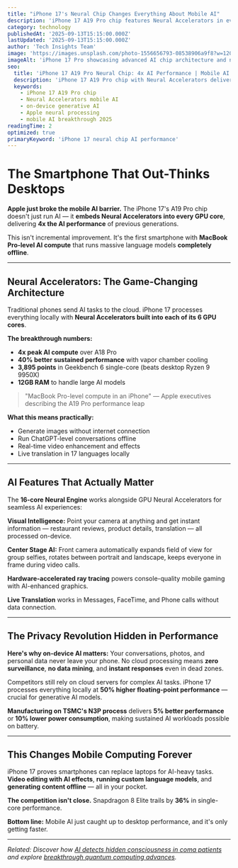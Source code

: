 ```yaml
---
title: "iPhone 17's Neural Chip Changes Everything About Mobile AI"
description: 'iPhone 17 A19 Pro chip features Neural Accelerators in every GPU core, delivering 4x AI performance. First smartphone to run generative AI completely offline with MacBook-level power.'
category: technology
publishedAt: '2025-09-13T15:15:00.000Z'
lastUpdated: '2025-09-13T15:15:00.000Z'
author: 'Tech Insights Team'
image: 'https://images.unsplash.com/photo-1556656793-08538906a9f8?w=1200&h=630&fit=crop'
imageAlt: 'iPhone 17 Pro showcasing advanced AI chip architecture and neural processing capabilities'
seo:
  title: 'iPhone 17 A19 Pro Neural Chip: 4x AI Performance | Mobile AI Revolution 2025'
  description: 'iPhone 17 A19 Pro chip with Neural Accelerators delivers 4x AI performance. First smartphone with offline generative AI, beating desktop CPUs in benchmarks.'
  keywords:
    - iPhone 17 A19 Pro chip
    - Neural Accelerators mobile AI
    - on-device generative AI
    - Apple neural processing
    - mobile AI breakthrough 2025
readingTime: 2
optimized: true
primaryKeyword: 'iPhone 17 neural chip AI performance'
---
```


# The Smartphone That Out-Thinks Desktops

**Apple just broke the mobile AI barrier.** The iPhone 17's A19 Pro chip doesn't just run AI — it **embeds Neural Accelerators into every GPU core**, delivering **4x the AI performance** of previous generations.

This isn't incremental improvement. It's the first smartphone with **MacBook Pro-level AI compute** that runs massive language models **completely offline**.

---

## Neural Accelerators: The Game-Changing Architecture

Traditional phones send AI tasks to the cloud. iPhone 17 processes everything locally with **Neural Accelerators built into each of its 6 GPU cores**.

**The breakthrough numbers:**
- **4x peak AI compute** over A18 Pro
- **40% better sustained performance** with vapor chamber cooling
- **3,895 points** in Geekbench 6 single-core (beats desktop Ryzen 9 9950X)
- **12GB RAM** to handle large AI models

> "MacBook Pro-level compute in an iPhone" — Apple executives describing the A19 Pro performance leap

**What this means practically:**
- Generate images without internet connection
- Run ChatGPT-level conversations offline
- Real-time video enhancement and effects
- Live translation in 17 languages locally

---

## AI Features That Actually Matter

The **16-core Neural Engine** works alongside GPU Neural Accelerators for seamless AI experiences:

**Visual Intelligence:** Point your camera at anything and get instant information — restaurant reviews, product details, translation — all processed on-device.

**Center Stage AI:** Front camera automatically expands field of view for group selfies, rotates between portrait and landscape, keeps everyone in frame during video calls.

**Hardware-accelerated ray tracing** powers console-quality mobile gaming with AI-enhanced graphics.

**Live Translation** works in Messages, FaceTime, and Phone calls without data connection.

---

## The Privacy Revolution Hidden in Performance

**Here's why on-device AI matters:** Your conversations, photos, and personal data never leave your phone. No cloud processing means **zero surveillance**, **no data mining**, and **instant responses** even in dead zones.

Competitors still rely on cloud servers for complex AI tasks. iPhone 17 processes everything locally at **50% higher floating-point performance** — crucial for generative AI models.

**Manufacturing on TSMC's N3P process** delivers **5% better performance** or **10% lower power consumption**, making sustained AI workloads possible on battery.

---

## This Changes Mobile Computing Forever

iPhone 17 proves smartphones can replace laptops for AI-heavy tasks. **Video editing with AI effects**, **running custom language models**, and **generating content offline** — all in your pocket.

**The competition isn't close.** Snapdragon 8 Elite trails by **36%** in single-core performance.

**Bottom line:** Mobile AI just caught up to desktop performance, and it's only getting faster.

---

*Related: Discover how [AI detects hidden consciousness in coma patients](../health/ai-detects-hidden-consciousness-coma-patients) and explore [breakthrough quantum computing advances](../science/quantum-computing-2025-commercial-breakthrough).*